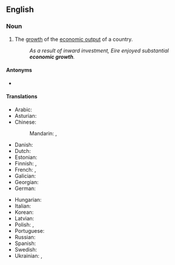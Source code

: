 ==English==

===Noun===
{{en-noun|-|s}}

# {{lb|en|economics}} The [[growth]] of the [[economic output]] of a country.
#: ''As a result of inward investment, Eire enjoyed substantial '''economic growth'''.''

====Antonyms====
* {{l|en|negative growth}}

====Translations====
{{trans-top|growth}}
* Arabic: {{t-needed|ar}}
* Asturian: {{t|ast|crecimientu económicu|m}}
* Chinese:
*: Mandarin: {{t+|cmn|經濟增長|sc=Hani}}, {{t+|cmn|经济增长|tr=jīngjì zēngzhǎng|sc=Hani}}
* Danish: {{t|da|økonomisk vækst}}
* Dutch: {{t+|nl|economische groei|f}}
* Estonian: {{t|et|majanduskasv}}
* Finnish: {{t+|fi|talouskasvu}}, {{t|fi|[[taloudellinen]] [[kasvu]]}}
* French: {{t+|fr|croissance|f}}, {{t|fr|croissance économique|f}}
* Galician: {{t|gl|crecemento económico|m}}
* Georgian: {{t|ka|ეკონომიკური ზრდა}}
* German: {{t+|de|Wirtschaftswachstum|n}}
{{trans-mid}}
* Hungarian: {{t+|hu|gazdasági növekedés}}
* Italian: {{t+|it|crescita economica|f}}
* Korean: {{t|ko|경제적인 성공}}
* Latvian: {{t|lv|ekonomikas izaugsme|f}}
* Polish: {{t+|pl|progresja|f}}, {{t+|pl|wzrost|m}}
* Portuguese: {{t|pt|crescimento econômico|m}}
* Russian: {{t+|ru|экономи́ческий рост|m}}
* Spanish: {{t|es|crecimiento económico|m}}
* Swedish: {{t+|sv|ekonomisk tillväxt|c}}
* Ukrainian: {{t|uk|економічне зростання|n}}, {{t|uk|ріст економіки|m}}
{{trans-bottom}}